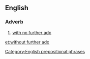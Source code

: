 ==English==

===Adverb===
{{head|en|adverb|head=[[without]] [[further]] [[ado]]}}

# {{idiomatic}} [[with no further ado]]

[[Category:English prepositional phrases]]

[[et:without further ado]]